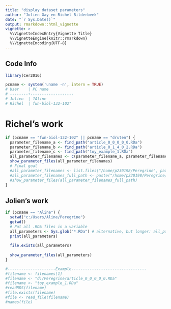 ```yaml
---
title: "display dataset parameters"
author: "Jolien Gay en Richel Bilderbeek"
date: "`r Sys.Date()`"
output: rmarkdown::html_vignette
vignette: >
  %\VignetteIndexEntry{Vignette Title}
  %\VignetteEngine{knitr::rmarkdown}
  %\VignetteEncoding{UTF-8}
---
```


## Code Info

```r
library(Cer2016)

pcname <- system('uname -n', intern = TRUE) 
# User    | PC name 
# --------+-------------------
# Jolien  | ?Aline
# Richel  | fwn-biol-132-102"

```

# Richel's work

```r
if (pcname == "fwn-biol-132-102" || pcname == "druten") {
  parameter_filename_a <- find_path("article_0_0_0_0_0.RDa")
  parameter_filename_b <- find_path("article_0_1_4_0_2.RDa")
  parameter_filename_c <- find_path("toy_example_1.RDa")
  all_parameter_filenames <- c(parameter_filename_a, parameter_filename_b, parameter_filename_c)
  show_parameter_files(all_parameter_filenames)
  # Final goal
  #all_parameter_filenames <- list.files("/home/p230198/Peregrine", pattern = "\\.RDa")
  #all_parameter_filenames_full_path <- paste("/home/p230198/Peregrine/", all_parameter_filenames, sep = "")
  #show_parameter_files(all_parameter_filenames_full_path)
}
```


## Jolien's work

```r
if (pcname == "Aline") {
  setwd("c:/Users/Aline/Peregrine")
  getwd()
  # Put all .RDA files in a variable
  all_parameters <- Sys.glob("*.RDa") # alternative, but longer: all_parameters <- list.files(pattern = "\\.RDa$", ignore.case=TRUE)
  print(all_parameters)
  
  file.exists(all_parameters)
  
  show_parameter_files(all_parameters)
}
```



```r
#---------------------Example---------------------------------
#filename <- filenames[1]
#filename <- "d:/Peregrine/article_0_0_0_0_0.RDa"
#filename <- "toy_example_1.RDa"
#readRDS(filename)
#file.exists(filename)
#file <- read_file(filename)
#names(file)

```